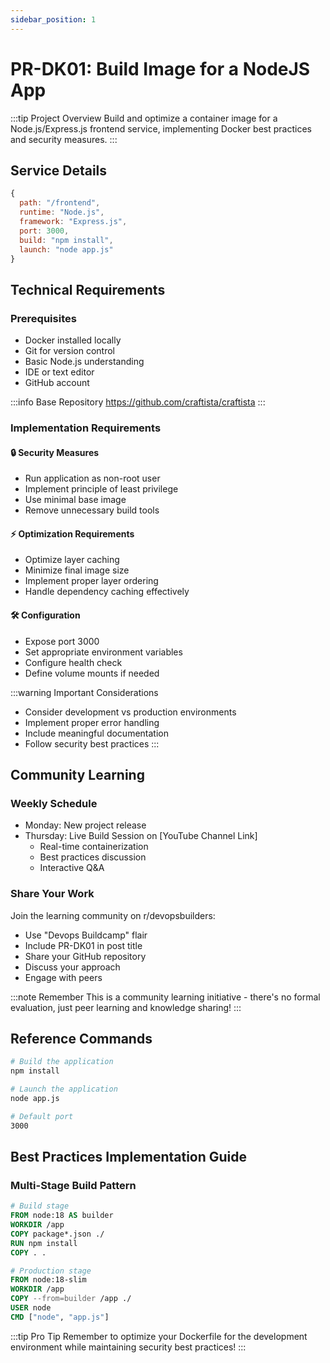 ```yaml
---
sidebar_position: 1
---
```


# PR-DK01: Build Image for a NodeJS App

:::tip Project Overview
Build and optimize a container image for a Node.js/Express.js frontend service, implementing Docker best practices and security measures.
:::

## Service Details
```jsx title="Service Configuration"
{
  path: "/frontend",
  runtime: "Node.js",
  framework: "Express.js",
  port: 3000,
  build: "npm install",
  launch: "node app.js"
}
```

## Technical Requirements

### Prerequisites
- Docker installed locally
- Git for version control
- Basic Node.js understanding
- IDE or text editor
- GitHub account

:::info Base Repository
https://github.com/craftista/craftista
:::

### Implementation Requirements

#### 🔒 Security Measures
- Run application as non-root user
- Implement principle of least privilege
- Use minimal base image
- Remove unnecessary build tools

#### ⚡ Optimization Requirements
- Optimize layer caching
- Minimize final image size
- Implement proper layer ordering
- Handle dependency caching effectively

#### 🛠 Configuration
- Expose port 3000
- Set appropriate environment variables
- Configure health check
- Define volume mounts if needed

:::warning Important Considerations
- Consider development vs production environments
- Implement proper error handling
- Include meaningful documentation
- Follow security best practices
:::

## Community Learning

### Weekly Schedule
- Monday: New project release
- Thursday: Live Build Session on [YouTube Channel Link]
  - Real-time containerization
  - Best practices discussion
  - Interactive Q&A

### Share Your Work
Join the learning community on r/devopsbuilders:
- Use "Devops Buildcamp" flair
- Include PR-DK01 in post title
- Share your GitHub repository
- Discuss your approach
- Engage with peers

:::note Remember
This is a community learning initiative - there's no formal evaluation, just peer learning and knowledge sharing!
:::

## Reference Commands

```bash title="Build & Run Commands"
# Build the application
npm install

# Launch the application
node app.js

# Default port
3000
```

## Best Practices Implementation Guide

### Multi-Stage Build Pattern
```dockerfile title="Example Multi-Stage Structure"
# Build stage
FROM node:18 AS builder
WORKDIR /app
COPY package*.json ./
RUN npm install
COPY . .

# Production stage
FROM node:18-slim
WORKDIR /app
COPY --from=builder /app ./
USER node
CMD ["node", "app.js"]
```

:::tip Pro Tip
Remember to optimize your Dockerfile for the development environment while maintaining security best practices!
:::

